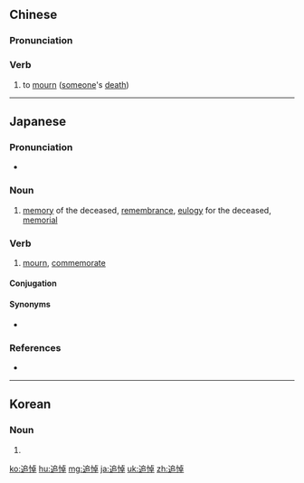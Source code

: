 ==Chinese==
{{zh-forms}}

===Pronunciation===
{{zh-pron
|m=zhuīdào
|c=zeoi1 dou6
|h=pfs=chûi-tho
|mn=tui-tō
|ma=Zh-zhuidào.ogg
|cat=v
}}

===Verb===
{{zh-verb}}

# {{lb|zh|Advanced Mandarin}} to [[mourn]] ([[someone]]'s [[death]])

----

==Japanese==
{{ja-kanjitab|つい|とう|yomi=on}}

===Pronunciation===
* {{ja-pron|ついとう|y=o|acc=0|acc_ref=NHK}}

===Noun===
{{ja-noun|ついとう}}

# [[memory]] of the deceased, [[remembrance]], [[eulogy]] for the deceased, [[memorial]]

===Verb===
{{ja-verb-suru|tr=trans|ついとう}}

# [[mourn]], [[commemorate]]

====Conjugation====
{{ja-suru|ついとう}}

====Synonyms====
* {{ja-r|弔う|とむらう}}

===References===
<references/>
* {{R:Shogakukan}}
----
==Korean==
{{ko-hanjatab}}

===Noun===
{{ko-noun|hj|hangeul=추도}}

# {{hanja form of|추도|[[memorial]]}}

[[ko:追悼]]
[[hu:追悼]]
[[mg:追悼]]
[[ja:追悼]]
[[uk:追悼]]
[[zh:追悼]]